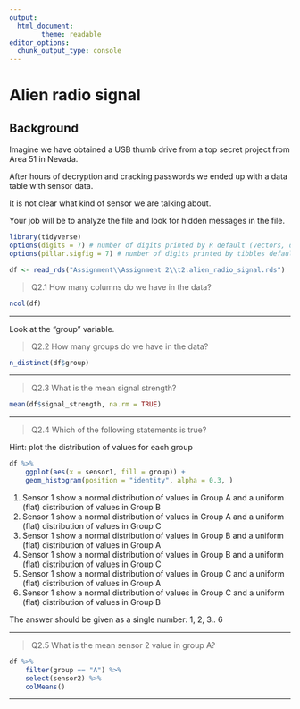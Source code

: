 ```yaml
---
output:
  html_document:
        theme: readable
editor_options: 
  chunk_output_type: console
---
```


# Alien radio signal

## Background

Imagine we have obtained a USB thumb drive from a top secret project from Area 51 in Nevada.

After hours of decryption and cracking passwords we ended up with a data table with sensor data.

It is not clear what kind of sensor we are talking about.

Your job will be to analyze the file and look for hidden messages in the file.

```r

library(tidyverse)
options(digits = 7) # number of digits printed by R default (vectors, data.frames, lists)
options(pillar.sigfig = 7) # number of digits printed by tibbles default.

df <- read_rds("Assignment\\Assignment 2\\t2.alien_radio_signal.rds")
```

>Q2.1 How many columns do we have in the data?

```r
ncol(df)
```
---

Look at the "group" variable.

>Q2.2 How many groups do we have in the data?
```r
n_distinct(df$group)
```

---

>Q2.3 What is the mean signal strength?
```r
mean(df$signal_strength, na.rm = TRUE)
```

---

>Q2.4 Which of the following statements is true?

Hint: plot the distribution of values for each group
```r
df %>%
    ggplot(aes(x = sensor1, fill = group)) +
    geom_histogram(position = "identity", alpha = 0.3, )
```
1. Sensor 1 show a normal distribution of values in Group A and a uniform (flat) distribution of values in Group B
2. Sensor 1 show a normal distribution of values in Group A and a uniform (flat) distribution of values in Group C
3. Sensor 1 show a normal distribution of values in Group B and a uniform (flat) distribution of values in Group A
4. Sensor 1 show a normal distribution of values in Group B and a uniform (flat) distribution of values in Group C
5. Sensor 1 show a normal distribution of values in Group C and a uniform (flat) distribution of values in Group A
6. Sensor 1 show a normal distribution of values in Group C and a uniform (flat) distribution of values in Group B

The answer should be given as a single number: 1, 2, 3..
6

---

>Q2.5 What is the mean sensor 2 value in group A?

```r
df %>%
    filter(group == "A") %>%
    select(sensor2) %>%
    colMeans()
```

---

